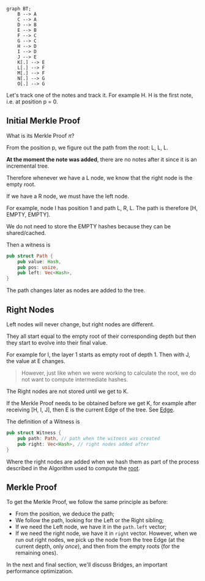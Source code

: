 
```mermaid
graph BT;
    B --> A
    C --> A
    D --> B
    E --> B
    F --> C
    G --> C
    H --> D
    I --> D
    J --> E
    K[.] --> E
    L[.] --> F
    M[.] --> F
    N[.] --> G
    O[.] --> G
```

Let's track one of the notes and track it.
For example H. H is the first note, i.e.
at position p = 0.

## Initial Merkle Proof
What is its Merkle Proof $\pi$?

From the position p, we figure out the path
from the root: L, L, L.

**At the moment the note was added**, 
there are no notes after it since it is
an incremental tree.

Therefore whenever we have a L node, we
know that the right node is the empty root.

If we have a R node, we must have the
left node.

For example, node I has position 1
and path L, R, L. The path is therefore 
[H, EMPTY, EMPTY].

<Callout>
We do not need to store the EMPTY hashes
because they can be shared/cached.
</Callout>

Then a witness is

```rust
pub struct Path {
    pub value: Hash,
    pub pos: usize,
    pub left: Vec<Hash>,
}
```

The path changes later as nodes are added to the tree.

## Right Nodes

Left nodes will never change, but right nodes are
different.

They all start equal to the empty root of their
corresponding depth but then they start to evolve
into their final value.

For example for I, the layer 1 starts as 
empty root of depth 1. Then with J, the
value at E changes. 

> However, just like when
we were working to calculate the root,
we do not want to compute intermediate hashes.

The Right nodes are not stored until we
get to K.

If the Merkle Proof needs to be obtained
before we get K, for example after receiving
[H, I, J], then E is the current Edge of the
tree. See [Edge](root#edge).

The definition of a Witness is
```rust
pub struct Witness {
    pub path: Path, // path when the witness was created
    pub right: Vec<Hash>, // right nodes added after
}
```

Where the right nodes are added when we
hash them as part of the process described
in the Algorithm used to compute the
[root](root#algorithm).

## Merkle Proof

To get the Merkle Proof, we follow the same
principle as before:
- From the position, we deduce the path;
- We follow the path, looking for the 
Left or the Right sibling;
- If we need the Left node, we have
it in the `path.left` vector;
- If we need the right node, we have it
in `right` vector. However, when we run
out right nodes, we pick up the node
from the tree Edge (at the current depth,
only *once*), and then from the empty roots
(for the remaining ones).

In the next and final section, 
we'll discuss Bridges, an important
performance optimization.
